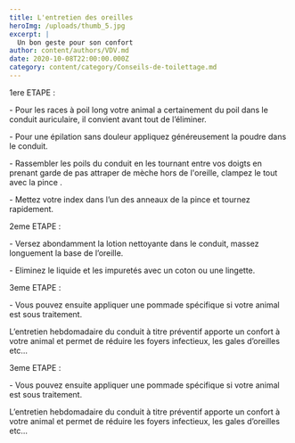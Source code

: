 ```yaml
---
title: L'entretien des oreilles
heroImg: /uploads/thumb_5.jpg
excerpt: |
  Un bon geste pour son confort
author: content/authors/VDV.md
date: 2020-10-08T22:00:00.000Z
category: content/category/Conseils-de-toilettage.md
---
```


<BlockImgText position="right" src="/uploads/Capture d’écran 2023-08-17 à 09.29.34.png">
  1ere ETAPE :

  \- Pour les races à poil long votre animal a certainement du poil dans le conduit auriculaire, il convient avant tout de l’éliminer.

  \- Pour une épilation sans douleur appliquez généreusement la poudre dans le conduit.

  \- Rassembler les poils du conduit en les tournant entre vos doigts en prenant garde de pas attraper de mèche hors de l'oreille, clampez le tout avec la pince .

  \- Mettez votre index dans l’un des anneaux de la pince et tournez rapidement.
</BlockImgText>

<BlockImgText position="left" src="/uploads/Capture d’écran 2023-08-17 à 09.30.52.png">
  2eme ETAPE :

  \- Versez abondamment la lotion nettoyante dans le conduit, massez longuement la base de l’oreille.

  \- Eliminez le liquide et les impuretés avec un coton ou une lingette.
</BlockImgText>

<BlockImgText position="right" src="/uploads/Capture d’écran 2023-08-17 à 09.31.50.png">
  3eme ETAPE :

  \- Vous pouvez ensuite appliquer une pommade spécifique si votre animal est sous traitement.

  L’entretien hebdomadaire du conduit à titre préventif apporte un confort à votre animal et permet de réduire les foyers infectieux, les gales d’oreilles etc…
</BlockImgText>

3eme ETAPE :

\- Vous pouvez ensuite appliquer une pommade spécifique si votre animal est sous traitement.

L’entretien hebdomadaire du conduit à titre préventif apporte un confort à votre animal et permet de réduire les foyers infectieux, les gales d’oreilles etc…
